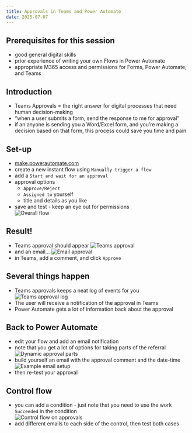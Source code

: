 ```yaml
---
title: Approvals in Teams and Power Automate
date: 2025-07-07
---
```


## Prerequisites for this session

-   good general digital skills
-   prior experience of writing your own Flows in Power Automate
-   appropriate M365 access and permissions for Forms, Power Automate, and Teams

## Introduction

-   Teams Approvals = the right answer for digital processes that need human decision-making
-   "when a user submits a form, send the response to me for approval"
- if an anyone is sending you a Word/Excel form, and you're making a decision based on that form, this process could save you time and pain

## Set-up

-   [make.powerautomate.com](https://make.powerautomate.com)
-   create a new instant flow using `Manually trigger a flow`
-   add a `Start and wait for an approval`
-   approval options
    -   `Approve/Reject`
    -   `Assigned to` yourself
    -   title and details as you like
-   save and test - keep an eye out for permissions </br> ![Overall flow](../src/images/clipboard-398192087.png)

## Result!

-   Teams approval should appear ![Teams approval](../src/images/clipboard-1858339355.png)
-   and an email... ![Email approval](..src/images/clipboard-3242366602.png)
-   in Teams, add a comment, and click `Approve`

## Several things happen

-   Teams approvals keeps a neat log of events for you ![Teams approval log](../src/images/clipboard-1263615662.png)
-   The user will receive a notification of the approval in Teams
-   Power Automate gets a lot of information back about the approval

## Back to Power Automate

-   edit your flow and add an email notification
-   note that you get a lot of options for taking parts of the referral </br> ![Dynamic approval parts](../src/images/clipboard-2464098671.png)
-   build yourself an email with the approval comment and the date-time ![Example email setup](../src/images/clipboard-3887599392.png)
-   then re-test your approval

## Control flow

-   you can add a condition - just note that you need to use the work `Succeeded` in the condition </br>![Control flow on approvals](../src/images/clipboard-3044742246.png)
- add different emails to each side of the control, then test both cases

